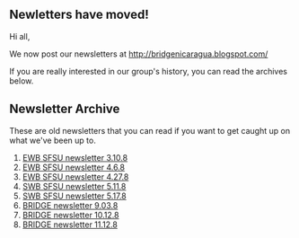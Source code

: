 {{BRIDGE_navbar}}

== Newletters have moved! ==

Hi all,

We now post our newsletters at http://bridgenicaragua.blogspot.com/ 

If you are really interested in our group's history, you can read the archives below.

== Newsletter Archive ==
These are old newsletters that you can read if you want to get caught up on what we've been up to.
# [[EWB SFSU newsletter 3.10.8]]
# [[EWB SFSU newsletter 4.6.8]]
# [[EWB SFSU newsletter 4.27.8]]
# [[SWB SFSU newsletter 5.11.8]]
# [[SWB SFSU newsletter 5.17.8]]
# [[BRIDGE newsletter 9.03.8]]
# [[BRIDGE newsletter 10.12.8]]
# [[BRIDGE newsletter 11.12.8]]